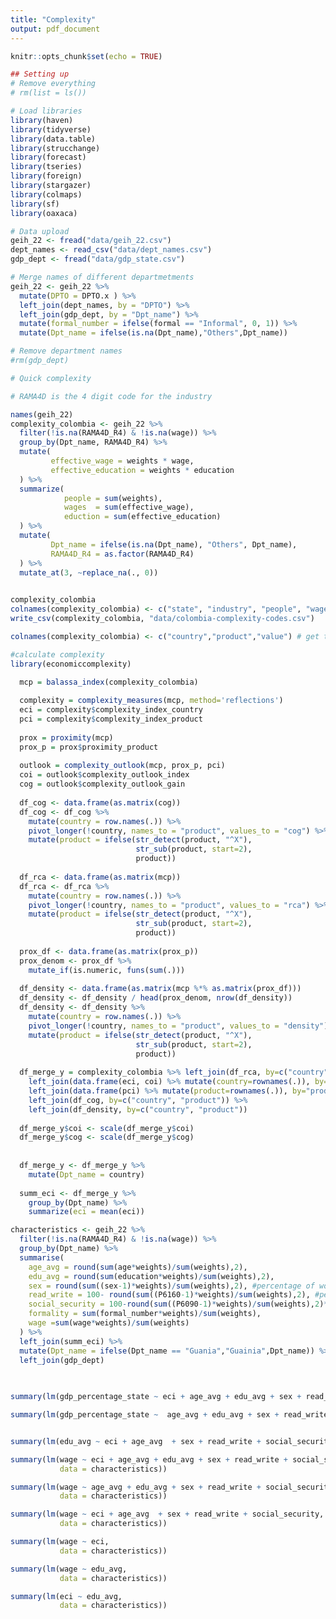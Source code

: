```yaml
---
title: "Complexity"
output: pdf_document
---
```


```r
knitr::opts_chunk$set(echo = TRUE)
```
```r
## Setting up
# Remove everything
# rm(list = ls())

# Load libraries
library(haven)
library(tidyverse)
library(data.table)
library(strucchange)
library(forecast)
library(tseries)
library(foreign)
library(stargazer)
library(colmaps)
library(sf)
library(oaxaca)
```

```r
# Data upload
geih_22 <- fread("data/geih_22.csv")
dept_names <- read_csv("data/dept_names.csv")
gdp_dept <- fread("data/gdp_state.csv")
```

```r
# Merge names of different departmetments
geih_22 <- geih_22 %>%
  mutate(DPTO = DPTO.x ) %>%
  left_join(dept_names, by = "DPTO") %>%
  left_join(gdp_dept, by = "Dpt_name") %>%
  mutate(formal_number = ifelse(formal == "Informal", 0, 1)) %>%
  mutate(Dpt_name = ifelse(is.na(Dpt_name),"Others",Dpt_name))

# Remove department names
#rm(gdp_dept)
```

```r
# Quick complexity

# RAMA4D is the 4 digit code for the industry

names(geih_22)
complexity_colombia <- geih_22 %>%
  filter(!is.na(RAMA4D_R4) & !is.na(wage)) %>%
  group_by(Dpt_name, RAMA4D_R4) %>% 
  mutate(
         effective_wage = weights * wage,
         effective_education = weights * education
  ) %>%
  summarize(
            people = sum(weights),
            wages  = sum(effective_wage),
            eduction = sum(effective_education)
  ) %>%
  mutate(
         Dpt_name = ifelse(is.na(Dpt_name), "Others", Dpt_name),
         RAMA4D_R4 = as.factor(RAMA4D_R4)
  ) %>%
  mutate_at(3, ~replace_na(., 0))

  
complexity_colombia 
colnames(complexity_colombia) <- c("state", "industry", "people", "wages", "education")
write_csv(complexity_colombia, "data/colombia-complexity-codes.csv")

colnames(complexity_colombia) <- c("country","product","value") # get things back to how economiccomplexity package wants

```


```r
#calculate complexity
library(economiccomplexity)

  mcp = balassa_index(complexity_colombia)
  
  complexity = complexity_measures(mcp, method='reflections')
  eci = complexity$complexity_index_country
  pci = complexity$complexity_index_product
  
  prox = proximity(mcp)
  prox_p = prox$proximity_product
  
  outlook = complexity_outlook(mcp, prox_p, pci)
  coi = outlook$complexity_outlook_index
  cog = outlook$complexity_outlook_gain
  
  df_cog <- data.frame(as.matrix(cog))
  df_cog <- df_cog %>% 
    mutate(country = row.names(.)) %>% 
    pivot_longer(!country, names_to = "product", values_to = "cog") %>% 
    mutate(product = ifelse(str_detect(product, "^X"), 
                            str_sub(product, start=2),
                            product))
  
  df_rca <- data.frame(as.matrix(mcp))
  df_rca <- df_rca %>% 
    mutate(country = row.names(.)) %>% 
    pivot_longer(!country, names_to = "product", values_to = "rca") %>% 
    mutate(product = ifelse(str_detect(product, "^X"), 
                            str_sub(product, start=2),
                            product))
  
  prox_df <- data.frame(as.matrix(prox_p))
  prox_denom <- prox_df %>% 
    mutate_if(is.numeric, funs(sum(.)))
  
  df_density <- data.frame(as.matrix(mcp %*% as.matrix(prox_df)))
  df_density <- df_density / head(prox_denom, nrow(df_density))
  df_density <- df_density %>% 
    mutate(country = row.names(.)) %>% 
    pivot_longer(!country, names_to = "product", values_to = "density") %>% 
    mutate(product = ifelse(str_detect(product, "^X"), 
                            str_sub(product, start=2),
                            product))
  
  df_merge_y = complexity_colombia %>% left_join(df_rca, by=c("country", "product")) %>% 
    left_join(data.frame(eci, coi) %>% mutate(country=rownames(.)), by="country") %>% 
    left_join(data.frame(pci) %>% mutate(product=rownames(.)), by="product") %>% 
    left_join(df_cog, by=c("country", "product")) %>% 
    left_join(df_density, by=c("country", "product"))
  
  df_merge_y$coi <- scale(df_merge_y$coi)
  df_merge_y$cog <- scale(df_merge_y$cog)
  
  
  df_merge_y <- df_merge_y %>%
    mutate(Dpt_name = country)
  
  summ_eci <- df_merge_y %>%
    group_by(Dpt_name) %>%
    summarize(eci = mean(eci))
```

```r
characteristics <- geih_22 %>%
  filter(!is.na(RAMA4D_R4) & !is.na(wage)) %>%
  group_by(Dpt_name) %>%
  summarise(
    age_avg = round(sum(age*weights)/sum(weights),2),
    edu_avg = round(sum(education*weights)/sum(weights),2),
    sex = round(sum((sex-1)*weights)/sum(weights),2), #percentage of women
    read_write = 100- round(sum((P6160-1)*weights)/sum(weights),2), #percentage who can read and write
    social_security = 100-round(sum((P6090-1)*weights)/sum(weights),2)*100, #percentage with social security
    formality = sum(formal_number*weights)/sum(weights),
    wage =sum(wage*weights)/sum(weights)
  ) %>%
  left_join(summ_eci) %>%
  mutate(Dpt_name = ifelse(Dpt_name == "Guania","Guainia",Dpt_name)) %>%
  left_join(gdp_dept)
  
  

```

```r
summary(lm(gdp_percentage_state ~ eci + age_avg + edu_avg + sex + read_write + social_security, data = characteristics))

summary(lm(gdp_percentage_state ~  age_avg + edu_avg + sex + read_write + social_security, data = characteristics))


summary(lm(edu_avg ~ eci + age_avg  + sex + read_write + social_security, data = characteristics))

```

```r
summary(lm(wage ~ eci + age_avg + edu_avg + sex + read_write + social_security,
           data = characteristics))

summary(lm(wage ~ age_avg + edu_avg + sex + read_write + social_security,
           data = characteristics))

summary(lm(wage ~ eci + age_avg  + sex + read_write + social_security,
           data = characteristics))

summary(lm(wage ~ eci,
           data = characteristics))

summary(lm(wage ~ edu_avg,
           data = characteristics))

summary(lm(eci ~ edu_avg,
           data = characteristics))
```

